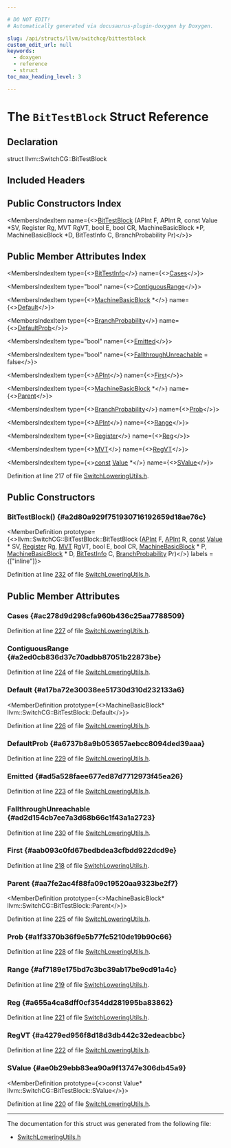 ```yaml
---

# DO NOT EDIT!
# Automatically generated via docusaurus-plugin-doxygen by Doxygen.

slug: /api/structs/llvm/switchcg/bittestblock
custom_edit_url: null
keywords:
  - doxygen
  - reference
  - struct
toc_max_heading_level: 3

---
```





# The `BitTestBlock` Struct Reference

<DoxygenPage pluginConfig={pluginConfig}>



## Declaration

<CodeBlock>struct llvm::SwitchCG::BitTestBlock</CodeBlock>

## Included Headers

<IncludesList>
<IncludesListItem
  filePath="llvm/CodeGen/SwitchLoweringUtils.h"
  permalink="/docs/api/files/include/include/llvm/include/llvm/codegen/switchloweringutils-h"
  isLocal="true" />
</IncludesList>

## Public Constructors Index

<MembersIndex>

<MembersIndexItem
  name={<><a href="#a2d80a929f751930716192659d18ae76c">BitTestBlock</a> (APInt F, APInt R, const Value &#42;SV, Register Rg, MVT RgVT, bool E, bool CR, MachineBasicBlock &#42;P, MachineBasicBlock &#42;D, BitTestInfo C, BranchProbability Pr)</>}>
</MembersIndexItem>

</MembersIndex>

## Public Member Attributes Index

<MembersIndex>

<MembersIndexItem
  type={<><a href="/docs/api/namespaces/llvm/switchcg/#afad24f962859155fadf993ffeb61f13d">BitTestInfo</a></>}
  name={<><a href="#ac278d9d298cfa960b436c25aa7788509">Cases</a></>}>
</MembersIndexItem>

<MembersIndexItem
  type="bool"
  name={<><a href="#a2ed0cb836d37c70adbb87051b22873be">ContiguousRange</a></>}>
</MembersIndexItem>

<MembersIndexItem
  type={<><a href="/docs/api/classes/llvm/machinebasicblock">MachineBasicBlock</a> &#42;</>}
  name={<><a href="#a17ba72e30038ee51730d310d232133a6">Default</a></>}>
</MembersIndexItem>

<MembersIndexItem
  type={<><a href="/docs/api/classes/llvm/branchprobability">BranchProbability</a></>}
  name={<><a href="#a6737b8a9b053657aebcc8094ded39aaa">DefaultProb</a></>}>
</MembersIndexItem>

<MembersIndexItem
  type="bool"
  name={<><a href="#ad5a528faee677ed87d7712973f45ea26">Emitted</a></>}>
</MembersIndexItem>

<MembersIndexItem
  type="bool"
  name={<><a href="#ad2d154cb7ee7a3d68b66c1f43a1a2723">FallthroughUnreachable</a> = false</>}>
</MembersIndexItem>

<MembersIndexItem
  type={<><a href="/docs/api/classes/llvm/apint">APInt</a></>}
  name={<><a href="#aab093c0fd67bedbdea3cfbdd922dcd9e">First</a></>}>
</MembersIndexItem>

<MembersIndexItem
  type={<><a href="/docs/api/classes/llvm/machinebasicblock">MachineBasicBlock</a> &#42;</>}
  name={<><a href="#aa7fe2ac4f88fa09c19520aa9323be2f7">Parent</a></>}>
</MembersIndexItem>

<MembersIndexItem
  type={<><a href="/docs/api/classes/llvm/branchprobability">BranchProbability</a></>}
  name={<><a href="#a1f3370b36f9e5b77fc5210de19b90c66">Prob</a></>}>
</MembersIndexItem>

<MembersIndexItem
  type={<><a href="/docs/api/classes/llvm/apint">APInt</a></>}
  name={<><a href="#af7189e175bd7c3bc39ab17be9cd91a4c">Range</a></>}>
</MembersIndexItem>

<MembersIndexItem
  type={<><a href="/docs/api/classes/llvm/register">Register</a></>}
  name={<><a href="#a655a4ca8dff0cf354dd281995ba83862">Reg</a></>}>
</MembersIndexItem>

<MembersIndexItem
  type={<><a href="/docs/api/classes/llvm/mvt">MVT</a></>}
  name={<><a href="#a4279ed956f8d18d3db442c32edeacbbc">RegVT</a></>}>
</MembersIndexItem>

<MembersIndexItem
  type={<><a href="/docs/api/files/lib/lib/target/lib/target/aarch64/aarch64promoteconstant-cpp/#a90f8350fecae261c25be85d38b451bff">const</a> <a href="/docs/api/classes/llvm/value">Value</a> &#42;</>}
  name={<><a href="#ae0b29ebb83ea90a9f13747e306db45a9">SValue</a></>}>
</MembersIndexItem>

</MembersIndex>


Definition at line 217 of file <a href="/docs/api/files/include/include/llvm/include/llvm/codegen/switchloweringutils-h">SwitchLoweringUtils.h</a>.

<SectionDefinition>

## Public Constructors

### BitTestBlock() {#a2d80a929f751930716192659d18ae76c}

<MemberDefinition
  prototype={<>llvm::SwitchCG::BitTestBlock::BitTestBlock (<a href="/docs/api/classes/llvm/apint">APInt</a> F, <a href="/docs/api/classes/llvm/apint">APInt</a> R, <a href="/docs/api/files/lib/lib/target/lib/target/aarch64/aarch64promoteconstant-cpp/#a90f8350fecae261c25be85d38b451bff">const</a> <a href="/docs/api/classes/llvm/value">Value</a> &#42; SV, <a href="/docs/api/classes/llvm/register">Register</a> Rg, <a href="/docs/api/classes/llvm/mvt">MVT</a> RgVT, bool E, bool CR, <a href="/docs/api/classes/llvm/machinebasicblock">MachineBasicBlock</a> &#42; P, <a href="/docs/api/classes/llvm/machinebasicblock">MachineBasicBlock</a> &#42; D, <a href="/docs/api/namespaces/llvm/switchcg/#afad24f962859155fadf993ffeb61f13d">BitTestInfo</a> C, <a href="/docs/api/classes/llvm/branchprobability">BranchProbability</a> Pr)</>}
  labels = {["inline"]}>

Definition at line <a href="/docs/api/files/include/include/llvm/include/llvm/codegen/switchloweringutils-h/#l00232">232</a> of file <a href="/docs/api/files/include/include/llvm/include/llvm/codegen/switchloweringutils-h">SwitchLoweringUtils.h</a>.
</MemberDefinition>

</SectionDefinition>

<SectionDefinition>

## Public Member Attributes

### Cases {#ac278d9d298cfa960b436c25aa7788509}

<MemberDefinition
  prototype="BitTestInfo llvm::SwitchCG::BitTestBlock::Cases">

Definition at line <a href="/docs/api/files/include/include/llvm/include/llvm/codegen/switchloweringutils-h/#l00227">227</a> of file <a href="/docs/api/files/include/include/llvm/include/llvm/codegen/switchloweringutils-h">SwitchLoweringUtils.h</a>.
</MemberDefinition>

### ContiguousRange {#a2ed0cb836d37c70adbb87051b22873be}

<MemberDefinition
  prototype="bool llvm::SwitchCG::BitTestBlock::ContiguousRange">

Definition at line <a href="/docs/api/files/include/include/llvm/include/llvm/codegen/switchloweringutils-h/#l00224">224</a> of file <a href="/docs/api/files/include/include/llvm/include/llvm/codegen/switchloweringutils-h">SwitchLoweringUtils.h</a>.
</MemberDefinition>

### Default {#a17ba72e30038ee51730d310d232133a6}

<MemberDefinition
  prototype={<>MachineBasicBlock&#42; llvm::SwitchCG::BitTestBlock::Default</>}>

Definition at line <a href="/docs/api/files/include/include/llvm/include/llvm/codegen/switchloweringutils-h/#l00226">226</a> of file <a href="/docs/api/files/include/include/llvm/include/llvm/codegen/switchloweringutils-h">SwitchLoweringUtils.h</a>.
</MemberDefinition>

### DefaultProb {#a6737b8a9b053657aebcc8094ded39aaa}

<MemberDefinition
  prototype="BranchProbability llvm::SwitchCG::BitTestBlock::DefaultProb">

Definition at line <a href="/docs/api/files/include/include/llvm/include/llvm/codegen/switchloweringutils-h/#l00229">229</a> of file <a href="/docs/api/files/include/include/llvm/include/llvm/codegen/switchloweringutils-h">SwitchLoweringUtils.h</a>.
</MemberDefinition>

### Emitted {#ad5a528faee677ed87d7712973f45ea26}

<MemberDefinition
  prototype="bool llvm::SwitchCG::BitTestBlock::Emitted">

Definition at line <a href="/docs/api/files/include/include/llvm/include/llvm/codegen/switchloweringutils-h/#l00223">223</a> of file <a href="/docs/api/files/include/include/llvm/include/llvm/codegen/switchloweringutils-h">SwitchLoweringUtils.h</a>.
</MemberDefinition>

### FallthroughUnreachable {#ad2d154cb7ee7a3d68b66c1f43a1a2723}

<MemberDefinition
  prototype="bool llvm::SwitchCG::BitTestBlock::FallthroughUnreachable = false">

Definition at line <a href="/docs/api/files/include/include/llvm/include/llvm/codegen/switchloweringutils-h/#l00230">230</a> of file <a href="/docs/api/files/include/include/llvm/include/llvm/codegen/switchloweringutils-h">SwitchLoweringUtils.h</a>.
</MemberDefinition>

### First {#aab093c0fd67bedbdea3cfbdd922dcd9e}

<MemberDefinition
  prototype="APInt llvm::SwitchCG::BitTestBlock::First">

Definition at line <a href="/docs/api/files/include/include/llvm/include/llvm/codegen/switchloweringutils-h/#l00218">218</a> of file <a href="/docs/api/files/include/include/llvm/include/llvm/codegen/switchloweringutils-h">SwitchLoweringUtils.h</a>.
</MemberDefinition>

### Parent {#aa7fe2ac4f88fa09c19520aa9323be2f7}

<MemberDefinition
  prototype={<>MachineBasicBlock&#42; llvm::SwitchCG::BitTestBlock::Parent</>}>

Definition at line <a href="/docs/api/files/include/include/llvm/include/llvm/codegen/switchloweringutils-h/#l00225">225</a> of file <a href="/docs/api/files/include/include/llvm/include/llvm/codegen/switchloweringutils-h">SwitchLoweringUtils.h</a>.
</MemberDefinition>

### Prob {#a1f3370b36f9e5b77fc5210de19b90c66}

<MemberDefinition
  prototype="BranchProbability llvm::SwitchCG::BitTestBlock::Prob">

Definition at line <a href="/docs/api/files/include/include/llvm/include/llvm/codegen/switchloweringutils-h/#l00228">228</a> of file <a href="/docs/api/files/include/include/llvm/include/llvm/codegen/switchloweringutils-h">SwitchLoweringUtils.h</a>.
</MemberDefinition>

### Range {#af7189e175bd7c3bc39ab17be9cd91a4c}

<MemberDefinition
  prototype="APInt llvm::SwitchCG::BitTestBlock::Range">

Definition at line <a href="/docs/api/files/include/include/llvm/include/llvm/codegen/switchloweringutils-h/#l00219">219</a> of file <a href="/docs/api/files/include/include/llvm/include/llvm/codegen/switchloweringutils-h">SwitchLoweringUtils.h</a>.
</MemberDefinition>

### Reg {#a655a4ca8dff0cf354dd281995ba83862}

<MemberDefinition
  prototype="Register llvm::SwitchCG::BitTestBlock::Reg">

Definition at line <a href="/docs/api/files/include/include/llvm/include/llvm/codegen/switchloweringutils-h/#l00221">221</a> of file <a href="/docs/api/files/include/include/llvm/include/llvm/codegen/switchloweringutils-h">SwitchLoweringUtils.h</a>.
</MemberDefinition>

### RegVT {#a4279ed956f8d18d3db442c32edeacbbc}

<MemberDefinition
  prototype="MVT llvm::SwitchCG::BitTestBlock::RegVT">

Definition at line <a href="/docs/api/files/include/include/llvm/include/llvm/codegen/switchloweringutils-h/#l00222">222</a> of file <a href="/docs/api/files/include/include/llvm/include/llvm/codegen/switchloweringutils-h">SwitchLoweringUtils.h</a>.
</MemberDefinition>

### SValue {#ae0b29ebb83ea90a9f13747e306db45a9}

<MemberDefinition
  prototype={<>const Value&#42; llvm::SwitchCG::BitTestBlock::SValue</>}>

Definition at line <a href="/docs/api/files/include/include/llvm/include/llvm/codegen/switchloweringutils-h/#l00220">220</a> of file <a href="/docs/api/files/include/include/llvm/include/llvm/codegen/switchloweringutils-h">SwitchLoweringUtils.h</a>.
</MemberDefinition>

</SectionDefinition>

<hr/>

The documentation for this struct was generated from the following file:

<ul>
<li><a href="/docs/api/files/include/include/llvm/include/llvm/codegen/switchloweringutils-h">SwitchLoweringUtils.h</a></li>
</ul>

</DoxygenPage>
